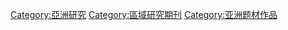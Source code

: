 [[Category:亞洲研究|Category:亞洲研究]]
[[Category:區域研究期刊|Category:區域研究期刊]]
[[Category:亚洲题材作品|Category:亚洲题材作品]]